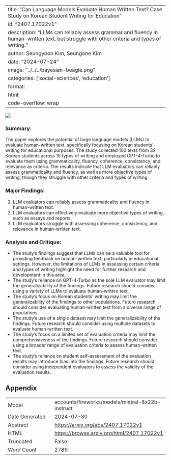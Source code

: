 
---
title: "Can Language Models Evaluate Human Written Text? Case Study on Korean Student Writing for Education"
id: "2407.17022v1"
description: "LLMs can reliably assess grammar and fluency in human-written text, but struggle with other criteria and types of writing."
author: Seungyoon Kim, Seungone Kim
date: "2024-07-24"
image: "../../../bayesian-beagle.png"
categories: ['social-sciences', 'education']
format:
  html:
    code-overflow: wrap
---

![](../../../bayesian-beagle.png)

### Summary:

The paper explores the potential of large language models (LLMs) to evaluate human-written text, specifically focusing on Korean students' writing for educational purposes. The study collected 100 texts from 32 Korean students across 15 types of writing and employed GPT-4-Turbo to evaluate them using grammaticality, fluency, coherence, consistency, and relevance as criteria. The results indicate that LLM evaluators can reliably assess grammaticality and fluency, as well as more objective types of writing, though they struggle with other criteria and types of writing.

### Major Findings:

1. LLM evaluators can reliably assess grammaticality and fluency in human-written text.
2. LLM evaluators can effectively evaluate more objective types of writing, such as essays and reports.
3. LLM evaluators struggle with assessing coherence, consistency, and relevance in human-written text.

### Analysis and Critique:

- The study's findings suggest that LLMs can be a valuable tool for providing feedback on human-written text, particularly in educational settings. However, the limitations of LLMs in assessing certain criteria and types of writing highlight the need for further research and development in this area.
- The study's reliance on GPT-4-Turbo as the sole LLM evaluator may limit the generalizability of the findings. Future research should consider using a variety of LLMs to evaluate human-written text.
- The study's focus on Korean students' writing may limit the generalizability of the findings to other populations. Future research should consider evaluating human-written text from a diverse range of populations.
- The study's use of a single dataset may limit the generalizability of the findings. Future research should consider using multiple datasets to evaluate human-written text.
- The study's focus on a limited set of evaluation criteria may limit the comprehensiveness of the findings. Future research should consider using a broader range of evaluation criteria to assess human-written text.
- The study's reliance on student self-assessment of the evaluation results may introduce bias into the findings. Future research should consider using independent evaluators to assess the validity of the evaluation results.

## Appendix

|          |          |
|----------|----------|
| Model     | accounts/fireworks/models/mixtral-8x22b-instruct       |
| Date Generated     | 2024-07-30       |
| Abstract | [https://arxiv.org/abs/2407.17022v1](https://arxiv.org/abs/2407.17022v1)        |
| HTML     | [https://browse.arxiv.org/html/2407.17022v1](https://browse.arxiv.org/html/2407.17022v1)       |
| Truncated       | False       |
| Word Count       | 2789       |